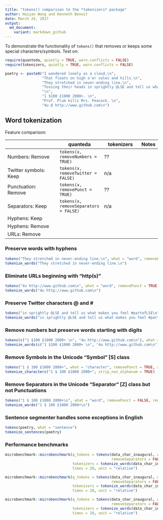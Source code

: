 ```yaml
---
title: "tokens() comparison to the *tokenizers* package"
author: Haiyan Wang and Kenneth Benoit
date: March 24, 2017
output:
  md_document:
    variant: markdown_github
---
```



To demonstrate the functionality of `tokens()` that removes or keeps some special characters/symbols. Test on: 

```r
require(quanteda, quietly = TRUE, warn.conflicts = FALSE)
require(tokenizers, quietly = TRUE, warn.conflicts = FALSE)
```

```r
poetry <- paste0("I wandered lonely as a cloud,\n",
                 "That floats on high o'er vales and hills.\n",
                 "They stretched in never-ending line.\n",
                 "Tossing their heads in sprightly @LSE and tell us what makes you feel #partofLSE.\n",
                 "\n",
                 "1 $100 £1000 2000+. \n",
                 "Prof. Plum kills Mrs. Peacock. \n",
                 "4u @ http://www.github.com\n")
```

## Word tokenization

Feature comparison:

|                       | **quanteda** | **tokenizers** | Notes |
|-----------------------|--------------|----------------|-------|
| Numbers: Remove       | `tokens(x, removeNumbers = TRUE)` | ??   |       |
| Twitter symbols: Keep | `tokens(x, removeTwitter = FALSE)`| n/a               |       |
| Punctuation: Remove   | `tokens(x, removePunct = TRUE)` | ??               |       |
| Separators: Keep      | `tokens(x, removeSeparators = FALSE)` |  n/a |       |
| Hyphens: Keep         |              |                |       |
| Hyphens: Remove       |              |                |       |
| URLs: Remove          |              |                |       |


### Preserve words with hyphens

```r
tokens("They stretched in never-ending line.\n", what = "word", removePunct = TRUE, removeHyphens = FALSE)
tokenize_words("They stretched in never-ending line.\n")
```

### Eliminate URLs beginning with "http(s)" 

```r
tokens("4u http://www.github.com\n", what = "word", removePunct = TRUE, removeURL = TRUE)
tokenize_words("4u http://www.github.com\n")
```

### Preserve Twitter characters @ and \#

```r
tokens("in sprightly @LSE and tell us what makes you feel #partofLSE\n", what = "word", removePunct = TRUE, removeTwitter = FALSE)
tokenize_words("in sprightly @LSE and tell us what makes you feel #partofLSE\n")
```

### Remove numbers but preserve words starting with digits

```r
tokens(c("1 $100 £1000 2000+ \n", "4u http://www.github.com\n"), what = "word", removePunct = TRUE, removeNumbers = TRUE)
tokenize_words(c("1 $100 £1000 2000+ \n", "4u http://www.github.com\n"))
```

### Remove Symbols in the Unicode "Symbol" [S] class

```r
tokens("1 $ 100 £1000 2000+", what = "character", removePunct = TRUE, removeSymbols = TRUE)
tokenize_characters("1 $ 100 £1000 2000+", strip_non_alphanum = TRUE)
```

### Remove Separators in the Unicode "Separator" [Z] class but not Punctuations

```r
tokens("1 $ 100 £1000 2000+\n", what = "word", removePunct = FALSE, removeSeparators = TRUE)
tokenize_words("1 $ 100 £1000 2000+\n")
```

### Sentence segmenter handles some exceptions in English

```r
tokens(poetry, what = "sentence")
tokenize_sentences(poetry)
```

### Performance benchmarks

```r
microbenchmark::microbenchmark(q_tokens = tokens(data_char_inaugural, what = "word", hash = FALSE,                  
                                                 removeSeparators = FALSE, removeTwitter = TRUE),
                               tokenizers = tokenize_words(data_char_inaugural), 
                               times = 20, unit = "relative")

microbenchmark::microbenchmark(q_tokens = tokens(data_char_inaugural, what = "fasterword", hash = FALSE,     
                                                 removeSeparators = FALSE, removeTwitter = TRUE),
                               tokenizers = tokenize_words(data_char_inaugural), 
                               times = 20, unit = "relative")

microbenchmark::microbenchmark(q_tokens = tokens(data_char_inaugural, what = "fastestword", hash = FALSE, 
                                                 removeSeparators = FALSE, removeTwitter = TRUE),
                               tokenizers = tokenize_words(data_char_inaugural), 
                               times = 20, unit = "relative")
```
